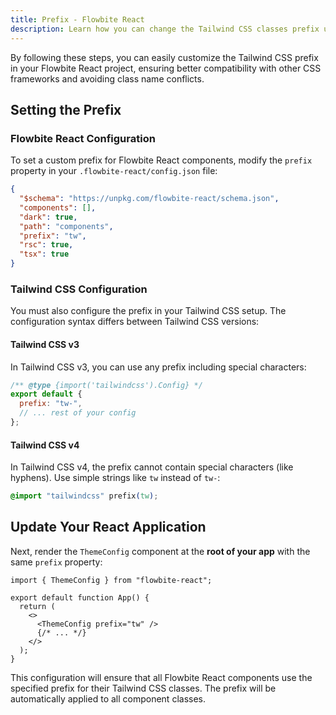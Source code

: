 ```yaml
---
title: Prefix - Flowbite React
description: Learn how you can change the Tailwind CSS classes prefix used by the components in Flowbite React
---
```


By following these steps, you can easily customize the Tailwind CSS prefix in your Flowbite React project, ensuring better compatibility with other CSS frameworks and avoiding class name conflicts.

## Setting the Prefix

### Flowbite React Configuration

To set a custom prefix for Flowbite React components, modify the `prefix` property in your `.flowbite-react/config.json` file:

```json {6}
{
  "$schema": "https://unpkg.com/flowbite-react/schema.json",
  "components": [],
  "dark": true,
  "path": "components",
  "prefix": "tw",
  "rsc": true,
  "tsx": true
}
```

### Tailwind CSS Configuration

You must also configure the prefix in your Tailwind CSS setup. The configuration syntax differs between Tailwind CSS versions:

#### Tailwind CSS v3

In Tailwind CSS v3, you can use any prefix including special characters:

```js
/** @type {import('tailwindcss').Config} */
export default {
  prefix: "tw-",
  // ... rest of your config
};
```

#### Tailwind CSS v4

In Tailwind CSS v4, the prefix cannot contain special characters (like hyphens). Use simple strings like `tw` instead of `tw-`:

```css
@import "tailwindcss" prefix(tw);
```

## Update Your React Application

Next, render the `ThemeConfig` component at the **root of your app** with the same `prefix` property:

```tsx {1,6}
import { ThemeConfig } from "flowbite-react";

export default function App() {
  return (
    <>
      <ThemeConfig prefix="tw" />
      {/* ... */}
    </>
  );
}
```

This configuration will ensure that all Flowbite React components use the specified prefix for their Tailwind CSS classes. The prefix will be automatically applied to all component classes.
